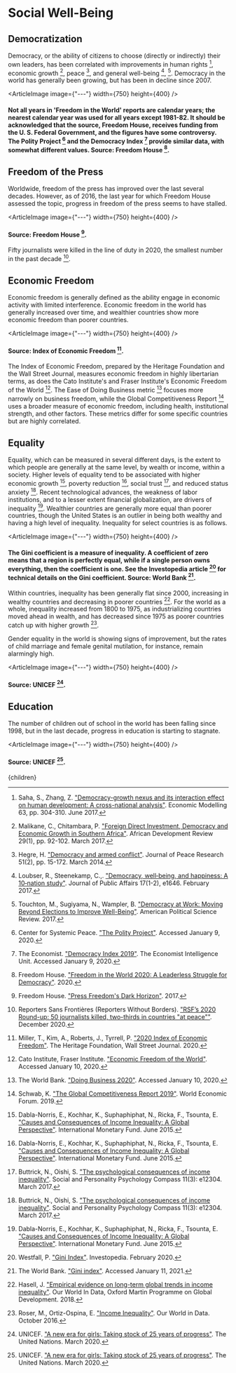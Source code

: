 


# Social Well-Being

## Democratization
Democracy, or the ability of citizens to choose (directly or indirectly) their own leaders, has been correlated with improvements in human rights [^14], economic growth [^10], peace [^8], and general well-being [^9], [^19]. Democracy in the world has generally been growing, but has been in decline since 2007.

<ArticleImage image={"---"} width={750} height={400} />
#### Not all years in 'Freedom in the World' reports are calendar years; the nearest calendar year was used for all years except 1981-82. It should be acknowledged that the source, Freedom House, receives funding from the U. S. Federal Government, and the figures have some controversy. The Polity Project [^3] and the Democracy Index [^16] provide similar data, with somewhat different values. Source: Freedom House [^5].

## Freedom of the Press
Worldwide, freedom of the press has improved over the last several decades. However, as of 2016, the last year for which Freedom House assessed the topic, progress in freedom of the press seems to have stalled.

<ArticleImage image={"---"} width={750} height={400} />
#### Source: Freedom House [^6].

Fifty journalists were killed in the line of duty in 2020, the smallest number in the past decade [^12].

## Economic Freedom
Economic freedom is generally defined as the ability engage in economic activity with limited interference. Economic freedom in the world has generally increased over time, and wealthier countries show more economic freedom than poorer countries.

<ArticleImage image={"---"} width={750} height={400} />
#### Source: Index of Economic Freedom [^11].

The Index of Economic Freedom, prepared by the Heritage Foundation and the Wall Street Journal, measures economic freedom in highly libertarian terms, as does the Cato Institute's and Fraser Institute's Economic Freedom of the World [^2]. The Ease of Doing Business metric [^17] focuses more narrowly on business freedom, while the Global Competitiveness Report [^15] uses a broader measure of economic freedom, including health, institutional strength, and other factors. These metrics differ for some specific countries but are highly correlated.

## Equality
Equality, which can be measured in several different days, is the extent to which people are generally at the same level, by wealth or income, within a society. Higher levels of equality tend to be associated with higher economic growth [^4], poverty reduction [^4], social trust [^1], and reduced status anxiety [^1]. Recent technological advances, the weakness of labor institutions, and to a lesser extent financial globalization, are drivers of inequality [^4]. Wealthier countries are generally more equal than poorer countries, though the United States is an outlier in being both wealthy and having a high level of inequality. Inequality for select countries is as follows.

<ArticleImage image={"---"} width={750} height={400} />
#### The Gini coefficient is a measure of inequality. A coefficient of zero means that a region is perfectly equal, while if a single person owns everything, then the coefficient is one. See the Investopedia article [^21] for technical details on the Gini coefficient. Source: World Bank [^18].

Within countries, inequality has been generally flat since 2000, increasing in wealthy countries and decreasing in poorer countries [^7]. For the world as a whole, inequality increased from 1800 to 1975, as industrializing countries moved ahead in wealth, and has decreased since 1975 as poorer countries catch up with higher growth [^13].

Gender equality in the world is showing signs of improvement, but the rates of child marriage and female genital mutilation, for instance, remain alarmingly high.

<ArticleImage image={"---"} width={750} height={400} />
#### Source: UNICEF [^20].

## Education
The number of children out of school in the world has been falling since 1998, but in the last decade, progress in education is starting to stagnate.

<ArticleImage image={"---"} width={750} height={400} />
#### Source: UNICEF [^20].

[^1]: Buttrick, N., Oishi, S. ["The psychological consequences of income inequality"](https://onlinelibrary.wiley.com/doi/abs/10.1111/spc3.12304). Social and Personality Psychology Compass 11(3): e12304. March 2017.

[^2]: Cato Institute, Fraser Institute. ["Economic Freedom of the World"](https://www.cato.org/economic-freedom-world). Accessed January 10, 2020.

[^3]: Center for Systemic Peace. ["The Polity Project"](https://www.systemicpeace.org/polityproject.html). Accessed January 9, 2020.

[^4]: Dabla-Norris, E., Kochhar, K., Suphaphiphat, N., Ricka, F., Tsounta, E. ["Causes and Consequences of Income Inequality: A Global Perspective"](https://www.imf.org/en/Publications/Staff-Discussion-Notes/Issues/2016/12/31/Causes-and-Consequences-of-Income-Inequality-A-Global-Perspective-42986). International Monetary Fund. June 2015.

[^5]: Freedom House. ["Freedom in the World 2020: A Leaderless Struggle for Democracy"](https://freedomhouse.org/report/freedom-world/2020/leaderless-struggle-democracy). 2020.

[^6]: Freedom House. ["Press Freedom's Dark Horizon"](https://freedomhouse.org/report/freedom-press/2017/press-freedoms-dark-horizon). 2017.

[^7]: Hasell, J. ["Empirical evidence on long-term global trends in income inequality"](https://www.un.org/development/desa/dspd/wp-content/uploads/sites/22/2018/06/2-2.pdf). Our World In Data, Oxford Martin Programme on Global Development. 2018.

[^8]: Hegre, H. ["Democracy and armed conflict"](https://journals.sagepub.com/doi/full/10.1177/0022343313512852). Journal of Peace Research 51(2), pp. 15-172. March 2014.

[^9]: Loubser, R., Steenekamp, C.,. ["Democracy, well‐being, and happiness: A 10‐nation study"](https://onlinelibrary.wiley.com/doi/abs/10.1002/pa.1646). Journal of Public Affairs 17(1-2), e1646. February 2017.

[^10]: Malikane, C., Chitambara, P. ["Foreign Direct Investment, Democracy and Economic Growth in Southern Africa"](https://onlinelibrary.wiley.com/doi/abs/10.1111/1467-8268.12242). African Development Review 29(1), pp. 92-102. March 2017.

[^11]: Miller, T., Kim, A., Roberts, J., Tyrrell, P. ["2020 Index of Economic Freedom"](https://www.heritage.org/index/ranking/?version=174). The Heritage Foundation, Wall Street Journal. 2020.

[^12]: Reporters Sans Frontières (Reporters Without Borders). ["RSF’s 2020 Round-up: 50 journalists killed, two-thirds in countries "at peace""](https://rsf.org/en/news/rsfs-2020-round-50-journalists-killed-two-thirds-countries-peace). December 2020.

[^13]: Roser, M., Ortiz-Ospina, E. ["Income Inequality"](https://ourworldindata.org/income-inequality). Our World in Data. October 2016.

[^14]: Saha, S., Zhang, Z. ["Democracy-growth nexus and its interaction effect on human development: A cross-national analysis"](https://www.sciencedirect.com/science/article/abs/pii/S0264999316306538). Economic Modelling 63, pp. 304-310. June 2017.

[^15]: Schwab, K. ["The Global Competitiveness Report 2019"](https://www.weforum.org/reports/how-to-end-a-decade-of-lost-productivity-growth). World Economic Forum. 2019.

[^16]: The Economist. ["Democracy Index 2019"](https://www.eiu.com/topic/democracy-index). The Economist Intelligence Unit. Accessed January 9, 2020.

[^17]: The World Bank. ["Doing Business 2020"](https://www.doingbusiness.org/en/data). Accessed January 10, 2020.

[^18]: The World Bank. ["Gini index"](https://data.worldbank.org/indicator/SI.POV.GINI/). Accessed January 11, 2021.

[^19]: Touchton, M., Sugiyama, N., Wampler, B. ["Democracy at Work: Moving Beyond Elections to Improve Well-Being"](https://scholarworks.boisestate.edu/polsci_facpubs/171/). American Political Science Review. 2017.

[^20]: UNICEF. ["A new era for girls: Taking stock of 25 years of progress"](https://data.unicef.org/resources/a-new-era-for-girls-taking-stock-of-25-years-of-progress/). The United Nations. March 2020.

[^21]: Westfall, P. ["Gini Index"](https://www.investopedia.com/terms/g/gini-index.asp). Investopedia. February 2020.

  <Article 
    focusAreaUrl={focusAreaUrl} 
    hierarchy={hierarchy} 
    site={site}
  >
    {children}
  </Article>